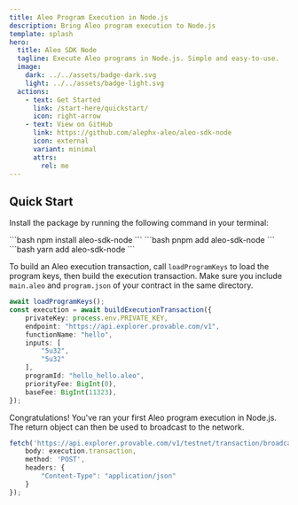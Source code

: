 ```yaml
---
title: Aleo Program Execution in Node.js
description: Bring Aleo program execution to Node.js
template: splash
hero:
  title: Aleo SDK Node
  tagline: Execute Aleo programs in Node.js. Simple and easy-to-use.
  image:
    dark: ../../assets/badge-dark.svg
    light: ../../assets/badge-light.svg
  actions:
    - text: Get Started
      link: /start-here/quickstart/
      icon: right-arrow
    - text: View on GitHub
      link: https://github.com/alephx-aleo/aleo-sdk-node
      icon: external
      variant: minimal
      attrs:
        rel: me
---
```


## Quick Start

Install the package by running the following command in your terminal:


<Tabs>
	<TabItem label="npm">
		```bash
		npm install aleo-sdk-node
		```
	</TabItem>
	<TabItem label="pnpm">
		```bash 
		pnpm add aleo-sdk-node 
		```
	</TabItem>
	<TabItem label="yarn">
		```bash 
		yarn add aleo-sdk-node 
		```
	</TabItem>
</Tabs>

To build an Aleo execution transaction, call `loadProgramKeys` to load the program keys, then build the execution transaction. Make sure you include `main.aleo` and `program.json` of your contract in the same directory.

```ts
await loadProgramKeys();
const execution = await buildExecutionTransaction({
    privateKey: process.env.PRIVATE_KEY,
    endpoint: "https://api.explorer.provable.com/v1",
    functionName: "hello",
    inputs: [
        "5u32",
        "5u32"
    ],
    programId: "hello_hello.aleo",
    priorityFee: BigInt(0),
    baseFee: BigInt(11323),
});
```

Congratulations! You've ran your first Aleo program execution in Node.js. The return object can then be used to broadcast to the network.

```ts
fetch('https://api.explorer.provable.com/v1/testnet/transaction/broadcast', {
    body: execution.transaction,
    method: 'POST',
    headers: {
        "Content-Type": "application/json"
    }
});
```
